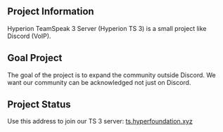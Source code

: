 ## Project Information
Hyperion TeamSpeak 3 Server (Hyperion TS 3) is a small project like Discord (VoIP).

## Goal Project
The goal of the project is to expand the community outside Discord. We want our community can be acknowledged not just on Discord.

## Project Status
Use this address to join our TS 3 server: [ts.hyperfoundation.xyz](ts3server://ts.hyperfoundation.xyz?port=9987)
